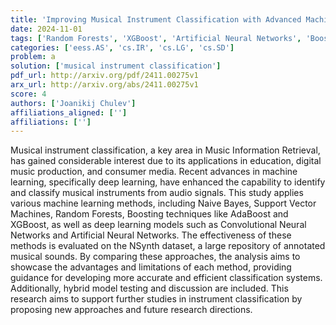 ```yaml
---
title: 'Improving Musical Instrument Classification with Advanced Machine Learning Techniques'
date: 2024-11-01
tags: ['Random Forests', 'XGBoost', 'Artificial Neural Networks', 'Boosting techniques', 'Musical instrument classification', 'machine learning', 'Convolutional Neural Networks', 'Support Vector Machines', 'AdaBoost', 'NSynth dataset', 'deep learning', 'Naive Bayes', 'hybrid model testing', 'Music Information Retrieval']
categories: ['eess.AS', 'cs.IR', 'cs.LG', 'cs.SD']
problem: a
solution: ['musical instrument classification']
pdf_url: http://arxiv.org/pdf/2411.00275v1
arx_url: http://arxiv.org/abs/2411.00275v1
score: 4
authors: ['Joanikij Chulev']
affiliations_aligned: ['']
affiliations: ['']
---
```



Musical instrument classification, a key area in Music Information Retrieval, has gained considerable interest due to its applications in education, digital music production, and consumer media. Recent advances in machine learning, specifically deep learning, have enhanced the capability to identify and classify musical instruments from audio signals. This study applies various machine learning methods, including Naive Bayes, Support Vector Machines, Random Forests, Boosting techniques like AdaBoost and XGBoost, as well as deep learning models such as Convolutional Neural Networks and Artificial Neural Networks. The effectiveness of these methods is evaluated on the NSynth dataset, a large repository of annotated musical sounds. By comparing these approaches, the analysis aims to showcase the advantages and limitations of each method, providing guidance for developing more accurate and efficient classification systems. Additionally, hybrid model testing and discussion are included. This research aims to support further studies in instrument classification by proposing new approaches and future research directions.